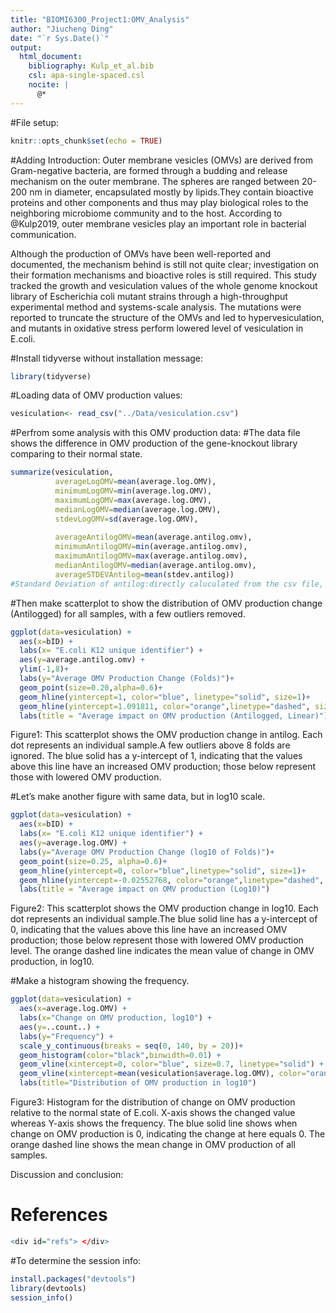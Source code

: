 ```yaml
---
title: "BIOMI6300_Project1:OMV_Analysis"
author: "Jiucheng Ding"
date: "`r Sys.Date()`"
output:
  html_document: 
    bibliography: Kulp_et_al.bib
    csl: apa-single-spaced.csl
    nocite: |
      @*
---
```


#File setup:
```r
knitr::opts_chunk$set(echo = TRUE)
```



#Adding Introduction:
  Outer membrane vesicles (OMVs) are derived from Gram-negative bacteria, are formed through a budding and release mechanism on the outer membrane.  The spheres are ranged between 20-200 nm in diameter, encapsulated mostly by lipids.They contain bioactive proteins and other components and thus may play biological roles to the neighboring microbiome community and to the host. According to @Kulp2019, outer membrane vesicles play an important role in bacterial communication.

  Although the production of OMVs have been well-reported and documented, the mechanism behind is still not quite clear; investigation on their formation mechanisms and bioactive roles is still required. This study tracked the growth and vesiculation values of the whole genome knockout library of Escherichia coli mutant strains through a high-throughput experimental method and systems-scale analysis. The mutations were reported to truncate the structure of the OMVs and led to hypervesiculation, and mutants in oxidative stress perform lowered level of vesiculation in E.coli.
  
  
  
#Install tidyverse without installation message:
```r
library(tidyverse)
```

#Loading data of OMV production values:
```r
vesiculation<- read_csv("../Data/vesiculation.csv")
```
#Perfrom some analysis with this OMV production data:
#The data file shows the difference in OMV production of the gene-knockout library comparing to their normal state.
```r
summarize(vesiculation, 
          averageLogOMV=mean(average.log.OMV), 
          minimumLogOMV=min(average.log.OMV),
          maximumLogOMV=max(average.log.OMV),
          medianLogOMV=median(average.log.OMV),
          stdevLogOMV=sd(average.log.OMV),
          
          averageAntilogOMV=mean(average.antilog.omv),
          minimumAntilogOMV=min(average.antilog.omv),
          maximumAntilogOMV=max(average.antilog.omv),
          medianAntilogOMV=median(average.antilog.omv),
          averageSTDEVAntilog=mean(stdev.antilog))
#Standard Deviation of antilog:directly caluculated from the csv file, they have removed some outliers already.
```



#Then make scatterplot to show the distribution of OMV production change (Antilogged) for all samples, with a few outliers removed.
```r
ggplot(data=vesiculation) +
  aes(x=bID) + 
  labs(x= "E.coli K12 unique identifier") +
  aes(y=average.antilog.omv) +
  ylim(-1,8)+
  labs(y="Average OMV Production Change (Folds)")+
  geom_point(size=0.20,alpha=0.6)+
  geom_hline(yintercept=1, color="blue", linetype="solid", size=1)+
  geom_hline(yintercept=1.091811, color="orange",linetype="dashed", size=0.7)
  labs(title = "Average impact on OMV production (Antilogged, Linear)")
```
Figure1: This scatterplot shows the OMV production change in antilog. Each dot represents an individual sample.A few outliers above 8 folds are ignored. The blue solid has a y-intercept of 1, indicating that the values above this line have an increased OMV production; those below represent those with lowered OMV production.









#Let's make another figure with same data, but in log10 scale.
```r
ggplot(data=vesiculation) +
  aes(x=bID) + 
  labs(x= "E.coli K12 unique identifier") +
  aes(y=average.log.OMV) +
  labs(y="Average OMV Production Change (log10 of Folds)")+
  geom_point(size=0.25, alpha=0.6)+
  geom_hline(yintercept=0, color="blue",linetype="solid", size=1)+
  geom_hline(yintercept=-0.02552768, color="orange",linetype="dashed", size=0.7)+
  labs(title = "Average impact on OMV production (Log10)")
```
Figure2: This scatterplot shows the OMV production change in log10. Each dot represents an individual sample.The blue solid line has a y-intercept of 0, indicating that the values above this line have an increased OMV production; those below represent those with lowered OMV production level. The orange dashed line indicates the mean value of change in OMV production, in log10.






#Make a histogram showing the frequency.
```r
ggplot(data=vesiculation) +
  aes(x=average.log.OMV) +
  labs(x="Change on OMV production, log10") +
  aes(y=..count..) +
  labs(y="Frequency") +
  scale_y_continuous(breaks = seq(0, 140, by = 20))+
  geom_histogram(color="black",binwidth=0.01) +
  geom_vline(xintercept=0, color="blue", size=0.7, linetype="solid") +
  geom_vline(xintercept=mean(vesiculation$average.log.OMV), color="orange", size=0.7, linetype="dashed") +
  labs(title="Distribution of OMV production in log10")
```
Figure3: Histogram for the distribution of change on OMV production relative to the normal state of E.coli. X-axis shows the changed value whereas Y-axis shows the frequency. The blue solid line shows when change on OMV production is 0, indicating the change at here equals 0. The orange dashed line shows the mean change in OMV production of all samples.




Discussion and conclusion:







# References
```r
<div id="refs"> </div>
```
#To determine the session info:
```r
install.packages("devtools")
library(devtools)
session_info()
```
